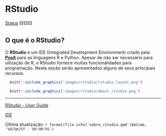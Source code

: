 # RStudio

[Status](convencoes.html#status-do-material) 🟨🟨🟨

## O que é o RStudio?

O **RStudio** é um IDE (Integrated Development Environment) criado pela [**Posit**](https://posit.co/) para as linguagens R e Python. Apesar de não ser necessário para uilização de R, o RStudio fornece muitas funcionalidades para programação. Nesta seção serão apresentados alguns de seus principais recursos.

```r
  knitr::include_graphics('images/rstudio/rstudio_layout.png')
```

```r
  knitr::include_graphics('images/rstudio/about_rstudio.png')
```

------------------------------------------------------------------------

[RStudio - User Guide](https://docs.posit.co/ide/user/)

[IDE](https://en.wikipedia.org/wiki/Integrated_development_environment)

Última atualização: `r format(file.info('sobre_rstudio.qmd')$mtime, '%d/%m/%Y - %H:%M:%S')`
